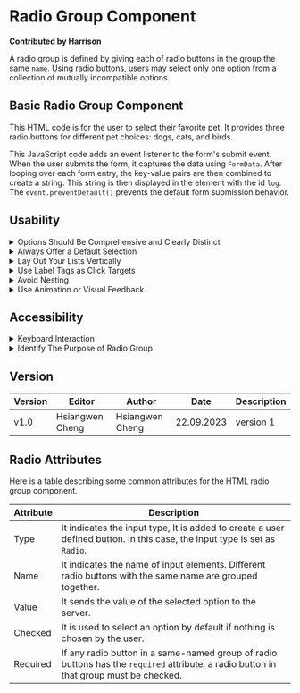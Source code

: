 
# Radio Group Component

**Contributed by Harrison**

A radio group is defined by giving each of radio buttons in the group the same `name`. Using radio buttons, users may select only one option from a collection of mutually incompatible options.

## Basic Radio Group Component

This HTML code is for the user to select their favorite pet. It provides three radio buttons for different pet choices: dogs, cats, and birds.

This JavaScript code adds an event listener to the form's submit event. When the user submits the form, it captures the data using `FormData`. After looping over each form entry, the key-value pairs are then combined to create a string. This string is then displayed in the element with the id `log`. The `event.preventDefault()` prevents the default form submission behavior.

<CompletedRadioGroup />

## Usability

<details>
  <summary>Options Should Be Comprehensive and Clearly Distinct</summary>
  Vague or misleading labels will let users be confused. Using the obvious and intuitive
  label can increase the usability. [Nielsen Norman Group](https://www.nngroup.com/articles/radio-buttons-default-selection/)
</details>

<details>
  <summary>Always Offer a Default Selection</summary>
  The ability for users to undo and redo their actions is one of the ten UI design
  criteria. This entails allowing users to restore UI controls to their initial settings.
  This implies that radio buttons should always have precisely one choice pre-selected
  in the case of radio buttons. Choose the one that is the safest and most secure
  to avoid data loss. Checked attribute can set one option to be default. [Nielsen
  Norman Group](https://www.nngroup.com/articles/radio-buttons-default-selection/)
</details>

<details>
  <summary>Lay Out Your Lists Vertically</summary>
  Users are more used to view the radio buttons vertically. When viewing horizontal
  radio buttons, users will encounter problems. [babich.biz](https://babich.biz/radio-buttons-ux-design/)
</details>

<details>
  <summary>Use Label Tags as Click Targets</summary>
  Larger target area for users to tap can increase usability. Not only let them click
  the circle button but also click the label. [babich.biz](https://babich.biz/radio-buttons-ux-design/)
</details>

<details>
  <summary>Avoid Nesting</summary>
  Nesting radio buttons can be confused for viewers. Keeping all options at the same
  level is important. [babich.biz](https://babich.biz/radio-buttons-ux-design/)
</details>

<details>
  <summary>Use Animation or Visual Feedback</summary>
  Allow users to have post-click feedback after clicking the radio button. Don't
  let them not know that they have clicked.
</details>

## Accessibility

<details>
  <summary>Keyboard Interaction</summary>
  By using keyboard, users can more easily navigate and select options instead of
  relying solely on mouse actions. Moreover, we ensure that our page adheres to accessibility
  guidelines and makes it easy for users with disabilities to access and use the
  radio group. Users can press `up` and `down` key to move the selected option.
</details>

<details>
  <summary>Identify The Purpose of Radio Group</summary>
  The radio group should have a label identifying its functionality. It can increase
  the website accessibility for disabled users.
  {/* ![Aria Label](../public/components/radioGroup/completedRadioGroup/desktop/assets/1694618143304.jpg) */}
</details>

## Version

| Version | Editor          | Author          | Date       | Description |
| ------- | --------------- | --------------- | ---------- | ----------- |
| v1.0    | Hsiangwen Cheng | Hsiangwen Cheng | 22.09.2023 | version 1   |

## Radio Attributes

Here is a table describing some common attributes for the HTML radio group component.

| Attribute | Description                                                                                                                            |
| --------- | -------------------------------------------------------------------------------------------------------------------------------------- |
| Type      | It indicates the input type, It is added to create a user defined button. In this case, the input type is set as `Radio`.              |
| Name      | It indicates the name of input elements. Different radio buttons with the same name are grouped together.                              |
| Value     | It sends the value of the selected option to the server.                                                                               |
| Checked   | It is used to select an option by default if nothing is chosen by the user.                                                            |
| Required  | If any radio button in a same-named group of radio buttons has the `required` attribute, a radio button in that group must be checked. |
